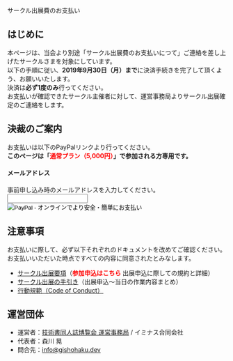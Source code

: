 
<SEO title="サークル出展費のお支払い"/>

<SectionHeader text="ENTRY" pageHeader>
サークル出展費のお支払い
</SectionHeader>

<MdxContainer>

## はじめに

本ページは、当会より別途「サークル出展費のお支払いにつて」ご連絡を差し上げたサークルさまを対象にしています。<br/>
以下の手順に従い、**2019年9月30日（月）まで**に決済手続きを完了して頂くよう、お願いいたします。<br/>
決済は**必ず1度のみ**行ってください。<br/>
お支払いが確認できたサークル主催者に対して、運営事務局よりサークル出展確定のご連絡をします。<br/>

## 決裁のご案内

お支払いは以下のPayPalリンクより行ってください。<br/>
**このページは「<font color="#f00">通常プラン（5,000円）</font>」で参加される方専用です。**<br/>

<form action="https://www.paypal.com/cgi-bin/webscr" method="post" target="_top" accept-charset="shift_jis">
    <input type="hidden" name="cmd" value="_s-xclick"/>
    <input type="hidden" name="hosted_button_id" value="P2C2C6XW6C4Y2"/>
    <div style={{margin: '12px 0'}}>
        <h4>メールアドレス</h4>
        <input type="hidden" name="on0" value="申込時のメールアドレス"/>
        事前申し込み時のメールアドレスを入力してください。<br/>
        <input type="text" name="os0" maxlength="200"/><br/>
        <input type="hidden" name="currency_code" value="JPY"/>
    </div>
    <div>
        <input type="image" src="https://www.paypalobjects.com/ja_JP/JP/i/btn/btn_buynowCC_LG.gif" border="0" name="submit" alt="PayPal - オンラインでより安全・簡単にお支払い">
        <img alt="" border="0" src="https://www.paypalobjects.com/ja_JP/i/scr/pixel.gif" width="1" height="1">
    </div>
</form>

## 注意事項

お支払いに際して、必ず以下それぞれのドキュメントを改めてご確認ください。<br/>
お支払いいただいた時点ですべての内容に同意されたとみなします。<br/>

- [サークル出展要項](https://esa-pages.io/p/sharing/13039/posts/16/eef77d23431caad54852.html)（<font color="#ff0000">**参加申込はこちら**</font> 出展申込に際しての規約と詳細）
- [サークル出展の手引き](https://esa-pages.io/p/sharing/13039/posts/17/b94c6f164d6264cc7790.html)（出展申込～当日の作業内容まとめ）
- [行動規範（Code of Conduct）](https://esa-pages.io/p/sharing/13039/posts/13/4c6fe5c0f58bb4fb32cd.html)

## 運営団体

- 運営者：[技術書同人誌博覧会 運営事務局](https://gishohaku.dev/) / イミナス合同会社
- 代表者：森川 晃
- 問合先：[info@gishohaku.dev](mailto:info@gishohaku.dev)

</MdxContainer>
